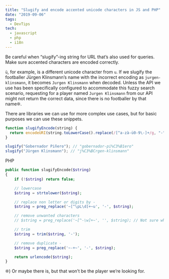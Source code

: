 ```yaml
---
title: "Slugify and encode accented unicode characters in JS and PHP"
date: "2019-09-06"
tags:
  - DevTips
tech:
  - javascript
  - php
  - i18n
---
```


Be careful when “slugify”-ing string for URL that’s also used for queries. Make sure accented characters are encoded correctly.

`ü`, for example, is a different unicode character from `u`. If we slugify the footballer Jürgen Klinsmann’s name with the incorrect encoding as `jurgen-klinsmann`, it becomes `Jurgen Klinsmann` when decoded. Unless the API we use has been specifically configured to accommodate this fuzzy search scenario, requesting for a player named `Jurgen Klinsmann` from our API might not return the correct data, since there is no footballer by that name❊.

There are libraries we can use for more complex use cases, but for basic purposes we can use these snippets.

```js
function slugifyEncode(string) {
  return encodeURI(string.toLowerCase().replace(/[^a-zà-ü0-9\-]+/g, "-"));
}

slugify("Gobernador Piñero"); // "gobernador-pi%C3%B1ero"
slugify("Jürgen Klinsmann"); // "j%C3%BCrgen-klinsmann"
```

PHP

```php
public function slugifyEncode($string)
{
	if (!$string) return false;

	// lowercase
	$string = strtolower($string);

	// replace non letter or digits by -
	$string = preg_replace('~[^\pL\d]+~u', '-', $string);

	// remove unwanted characters
	// $string = preg_replace('~[^-\w]+~', '', $string); // Not sure what this does, try at your own risk. 😛

	// trim
	$string = trim($string, '-');

	// remove duplicate -
	$string = preg_replace('~-+~', '-', $string);

	return urlencode($string);
}
```

<aside>
  ❊) Or maybe there is, but that won’t be the player we’re looking for.
</aside>
